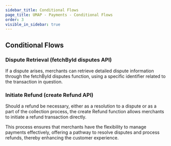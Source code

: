 ```yaml
---
sidebar_title: Conditional Flows
page_title: UMAP - Payments - Conditional Flows
order: 3
visible_in_sidebar: true
---
```


## Conditional Flows

### Dispute Retrieval (fetchById disputes API)
If a dispute arises, merchants can retrieve detailed dispute information through the fetchById disputes function, using a specific identifier related to the transaction in question.

### Initiate Refund (create Refund API)
Should a refund be necessary, either as a resolution to a dispute or as a part of the collection process, the create Refund function allows merchants to initiate a refund transaction directly.

This process ensures that merchants have the flexibility to manage payments effectively, offering a pathway to resolve disputes and process refunds, thereby enhancing the customer experience.
